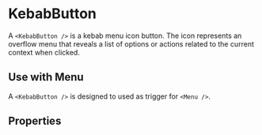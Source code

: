 
<Meta of={KebabButtonStories} />

# KebabButton

A `<KebabButton />` is a kebab menu icon button. The icon represents an overflow menu that reveals a list of options or actions related to the current context when clicked.

## Use with Menu

A `<KebabButton />` is designed to used as trigger for `<Menu />`.

<Canvas of={KebabButtonStories.WithMenu} />

## Properties

<ArgTypes of={KebabButtonStories} />
